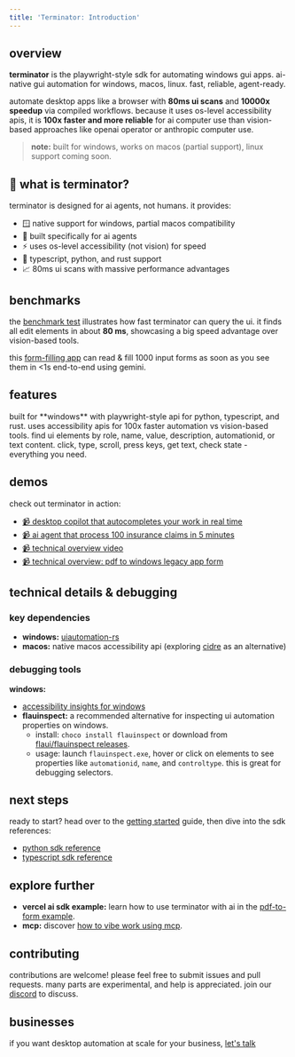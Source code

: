```yaml
---
title: 'Terminator: Introduction'
---
```



## overview

**terminator** is the playwright-style sdk for automating windows gui apps. ai-native gui automation for windows, macos, linux. fast, reliable, agent-ready.

automate desktop apps like a browser with **80ms ui scans** and **10000x speedup** via compiled workflows. because it uses os-level accessibility apis, it is **100x faster and more reliable** for ai computer use than vision-based approaches like openai operator or anthropic computer use.

> **note:** built for windows, works on macos (partial support), linux support coming soon.

## 🧠 what is terminator?

terminator is designed for ai agents, not humans. it provides:

- 🪟 native support for windows, partial macos compatibility
- 🧠 built specifically for ai agents
- ⚡ uses os-level accessibility (not vision) for speed
- 🧩 typescript, python, and rust support
- 📈 80ms ui scans with massive performance advantages

## benchmarks

the [benchmark test](https://github.com/mediar-ai/terminator/blob/main/terminator/src/tests/e2e_tests.rs) illustrates how fast terminator can query the ui. it finds all edit elements in about **80 ms**, showcasing a big speed advantage over vision-based tools.

this [form-filling app](https://www.mediar.ai/) can read &amp; fill 1000 input forms as soon as you see them in &lt;1s end-to-end using gemini.

## features

<CardGroup cols={2}>
  <Card title="AI-Native">
    built for **windows** with playwright-style api for python, typescript, and rust.
  </Card>
  <Card title="Fast & Reliable">
    uses accessibility apis for 100x faster automation vs vision-based tools.
  </Card>
  <Card title="Element Discovery">
    find ui elements by role, name, value, description, automationid, or text content.
  </Card>
  <Card title="Full Interaction">
    click, type, scroll, press keys, get text, check state - everything you need.
  </Card>
</CardGroup>

## demos

check out terminator in action:

- [📹 desktop copilot that autocompletes your work in real time](https://www.youtube.com/watch?v=FGywvWJY7wc)
- [📹 ai agent that process 100 insurance claims in 5 minutes](https://www.youtube.com/watch?v=6wMNNQFj_dw)
- [📹 technical overview video](https://youtu.be/ycS9G_jpl04)
- [📹 technical overview: pdf to windows legacy app form](https://www.youtube.com/watch?v=CMw3iexyCMI)

## technical details & debugging

### key dependencies
- **windows:** [uiautomation-rs](https://github.com/leexgone/uiautomation-rs)
- **macos:** native macos accessibility api (exploring [cidre](https://github.com/yury/cidre) as an alternative)

### debugging tools

**windows:**
- [accessibility insights for windows](https://accessibilityinsights.io/downloads/)
- **flauinspect:** a recommended alternative for inspecting ui automation properties on windows.
  - install: `choco install flauinspect` or download from [flaui/flauinspect releases](https://github.com/flaui/flauinspect/releases).
  - usage: launch `flauinspect.exe`, hover or click on elements to see properties like `automationid`, `name`, and `controltype`. this is great for debugging selectors.

## next steps

ready to start? head over to the [getting started](/terminator/getting-started) guide, then dive into the sdk references:

*   [python sdk reference](/terminator/python-sdk-reference)
*   [typescript sdk reference](/terminator/js-sdk-reference)

## explore further

*   **vercel ai sdk example:** learn how to use terminator with ai in the [pdf-to-form example](https://github.com/mediar-ai/terminator/tree/main/examples/pdf-to-form).
*   **mcp:** discover [how to vibe work using mcp](https://github.com/mediar-ai/terminator/tree/main/mcp).

## contributing

contributions are welcome! please feel free to submit issues and pull requests. many parts are experimental, and help is appreciated. join our [discord](https://discord.gg/dU9EBuw7Uq) to discuss.

## businesses 

if you want desktop automation at scale for your business, [let's talk](https://mediar.ai)
